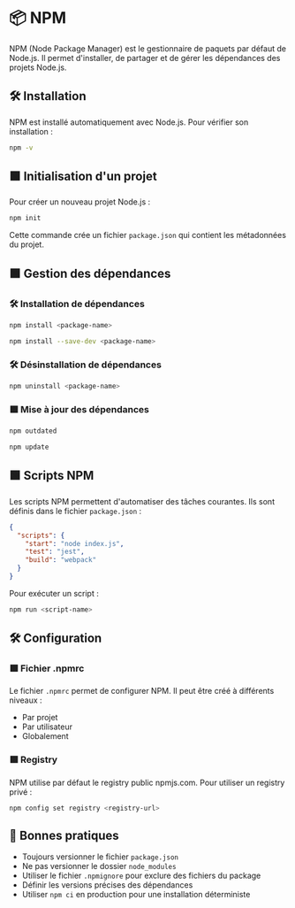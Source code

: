 # 📦 NPM

NPM (Node Package Manager) est le gestionnaire de paquets par défaut de Node.js. Il permet d'installer, de partager et de gérer les dépendances des projets Node.js.

## 🛠️ Installation

NPM est installé automatiquement avec Node.js. Pour vérifier son installation :

``` sh npm2yarn copy
npm -v
```

## 🟩 Initialisation d'un projet

Pour créer un nouveau projet Node.js :

``` sh npm2yarn copy
npm init
```

Cette commande crée un fichier `package.json` qui contient les métadonnées du projet.

## 🟩 Gestion des dépendances

### 🛠️ Installation de dépendances


``` sh npm2yarn copy filename="dépendances de production"
npm install <package-name>
```
``` sh npm2yarn copy filename="dépendances de développement"
npm install --save-dev <package-name>
```

### 🛠️ Désinstallation de dépendances


``` sh npm2yarn copy
npm uninstall <package-name>
```

### 🟩 Mise à jour des dépendances


``` sh npm2yarn copy
npm outdated
```
``` sh npm2yarn copy
npm update
```

## 🟩 Scripts NPM

Les scripts NPM permettent d'automatiser des tâches courantes. Ils sont définis dans le fichier `package.json` :

```json copy
{
  "scripts": {
    "start": "node index.js",
    "test": "jest",
    "build": "webpack"
  }
}
```

Pour exécuter un script :


``` sh npm2yarn copy
npm run <script-name>
```

## 🛠️ Configuration

### 🟩 Fichier .npmrc

Le fichier `.npmrc` permet de configurer NPM. Il peut être créé à différents niveaux :

- Par projet
- Par utilisateur
- Globalement

### 🟩 Registry

NPM utilise par défaut le registry public npmjs.com. Pour utiliser un registry privé :


``` sh npm2yarn copy
npm config set registry <registry-url>
```

## 🧪 Bonnes pratiques

- Toujours versionner le fichier `package.json`
- Ne pas versionner le dossier `node_modules`
- Utiliser le fichier `.npmignore` pour exclure des fichiers du package
- Définir les versions précises des dépendances
- Utiliser `npm ci` en production pour une installation déterministe

